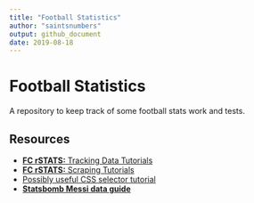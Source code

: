 ```yaml
---
title: "Football Statistics"
author: "saintsnumbers"
output: github_document
date: 2019-08-18
---
```


# Football Statistics

A repository to keep track of some football stats work and tests.

## Resources

* [**FC rSTATS:** Tracking Data Tutorials](https://github.com/FCrSTATS/TrackingDataTutorials)
* [**FC rSTATS:** Scraping Tutorials](https://github.com/FCrSTATS/ScrapingTutorials)
* [Possibly useful CSS selector tutorial](http://flukeout.github.io/)
* [**Statsbomb Messi data guide**](https://statsbomb.com/2019/07/messi-data-release-part-1-working-with-statsbomb-data-in-r/)